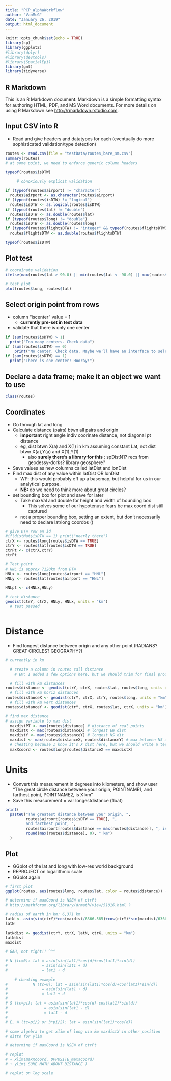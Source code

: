 ```yaml
---
title: "PCP_alphaWorkflow"
author: "VanMcG"
date: "January 26, 2019"
output: html_document
---
```


```r
knitr::opts_chunk$set(echo = TRUE)
library(sp)
library(ggplot2)
#library(dplyr)
#library(devtools)
#library(SpatialEpi)
library(gmt)
library(tidyverse)
```

## R Markdown

This is an R Markdown document. Markdown is a simple formatting syntax for authoring HTML, PDF, and MS Word documents. For more details on using R Markdown see <http://rmarkdown.rstudio.com>.

## Input CSV into R
* Read and give headers and datatypes for each (eventually do more sophisticated validation/type detection)

```r
routes <- read.csv(file = "testData/routes_bare_sm.csv")
summary(routes)
# at some point, we need to enforce generic column headers

typeof(routes$isDTW)

     # obnoxiously explicit validation

if (typeof(routes$airport) != "character")
  routes$airport <- as.character(routes$airport)
if (typeof(routes$isDTW) != "logical")
  routes$isDTW <- as.logical(routes$isDTW)
if (typeof(routes$lat) != "double")
  routes$isDTW <- as.double(routes$lat)
if (typeof(routes$long) != "double")
  routes$isDTW <- as.double(routes$long)
if (typeof(routes$flightsDTW) != "integer" && typeof(routes$flightsDTW) != "double" )
  routes$flightsDTW <- as.double(routes$flightsDTW)

typeof(routes$isDTW)

```

## Plot test
```r
# coordinate validation
ifelse(max(routes$lat > 90.0) || min(routes$lat < -90.0) || max(routes$long > 180.0) || min(routes$long < -180.0), print("Check your coordinate system..."), print("Coordinates look ok!"))

# test plot
plot(routes$long, routes$lat)
```

## Select origin point from rows
* column "iscenter" value = 1
    + __currently pre-set in test data__
* validate that there is only one center

```r
if (sum(routes$isDTW) > 1)
  print("Too many centers. Check data")
if (sum(routes$isDTW) == 0)
    print("No center. Check data. Maybe we'll have an interface to select one later")
if (sum(routes$isDTW) == 1)
  print("There is one center! Hooray!")
```

## Declare a data frame; make it an object we want to use

```r
class(routes)
```

## Coordinates
* Go through lat and long
* Calculate distance (pairs) btwn all pairs and origin
     + __important__ right angle indiv coorinate distance, not diagonal pt distance
     + eg, dist btwn X(a) and X(1) in km assuming constant Lat, not dist btwn X(a),Y(a) and X(1),Y(1)
          + also __surely there's a library for this__ : spDistN1? recs from geodessy-dorks? library geosphere?
* Save values as new columns called latDist and lonDist
* Find max dist of any value within latDist OR lonDist
     + WP: this would probably eff up a basemap, but helpful for us in our analytical purpose. 
     + __NB:__ do we need to think more about great circles?
* set bounding box for plot and save for later
     + Take maxVal and double for height and width of bounding box
          + This solves some of our hypotenuse fears bc max coord dist still captured
     + not a proper bounding box, setting an extent, but don't necessarily need to declare lat/long coordos ()

```r


# give DTW row an id
#if(distMat$isDTW == 1) print("nearly there")
ctrX <- routes$long[routes$isDTW == TRUE]
ctrY <- routes$lat[routes$isDTW == TRUE]
ctrPt <- c(ctrX,ctrY)
ctrPt

# Test point
# HNL is approx 7120km from DTW
HNLx <- routes$long[routes$airport == "HNL"]
HNLy <- routes$lat[routes$airport == "HNL"]

HNLpt <- c(HNLx,HNLy)

# test distance
geodist(ctrY, ctrX, HNLy, HNLx, units = "km")
  # test passed



```

# Distance
* Find longest distance between origin and any other point (RADIANS? GREAT CIRCLES? GEOGRAPHY?)

```r
# currently in km

  # create a column in routes call distance
    # EM: I added a few options here, but we should trim for final product

  # fill with km distances
routes$distance <- geodist(ctrY, ctrX, routes$lat, routes$long, units = "km")  
  # fill with km horiz distances
routes$distanceX <- geodist(ctrY, ctrX, ctrY, routes$long, units = "km")  
  # fill with km vert distances
routes$distanceY <- geodist(ctrY, ctrX, routes$lat, ctrX, units = "km")  

# find max distance
# assign variable to max dist
  maxdistPT <- max(routes$distance) # distance of real points
  maxdistX <- max(routes$distanceX) # longest EW dist
  maxdistY <- max(routes$distanceY) # longest NS dit
  maxdist <- max(routes$distanceX, routes$distanceY) # max between NS and EW distances
  # cheating because I know it's X dist here, but we should write a test to find out
  maxXcoord <- routes$long[routes$distanceX == maxdistX]
```

# Units
* Convert this measurement in degrees into kilometers, and show user "The great circle distance between your origin, POINTNAME1, and farthest point, POINTNAME2, is X km"
* Save this measurement = var longestdistance (float)

```r
print(
  paste0("The greatest distance between your origin, ",
         routes$airport[routes$isDTW == TRUE], ",
         and farthest point, ",
         routes$airport[routes$distance == max(routes$distance)], ", is ",
         round(max(routes$distance), 0), " km")
  )


```

## Plot
* GGplot of the lat and long with low-res world background
* REPROJECT on logarithmic scale
* GGplot again

```r
# first plot
ggplot(routes, aes(routes$long, routes$lat, color = routes$distance)) + geom_point() + theme_bw()

# determine if maxCoord is NSEW of ctrPt
# http://mathforum.org/library/drmath/view/51816.html ?

# radius of earth in km: 6,371 km
latN <- asin(sin(ctrY)*cos(maxdist/6366.565)+cos(ctrY)*sin(maxdist/6366.565))
latN

latNdist <- geodist(ctrY, ctrX, latN, ctrX, units = "km")
latNdist
maxdist

# GAH, not right!! ^^^

# N (tc=0): lat = asin(sin(lat1)*cos(d)+cos(lat1)*sin(d))
#               = asin(sin(lat1 + d)
#               = lat1 + d

    # cheating example
#           N (tc=0): lat = asin(sin(lat1)*cos(d)+cos(lat1)*sin(d))
#               = asin(sin(lat1 + d)
#               = lat1 + d
# 
# S (tc=pi): lat = asin(sin(lat1)*cos(d)-cos(lat1)*sin(d))
#                = asin(sin(lat1 - d)
#                = lat1 - d
# 
# E, W (tc=pi/2 or 3*pi/2): lat = asin(sin(lat1)*cos(d))

# some algebra to get xlim of long via km maxdistX in other position
# ditto for ylim

# determine if maxCoord is NSEW of ctrPt

# replot
# + xlim(maxXcoord, OPPOSITE_maxXcoord)
# + ylim( SOME MATH ABOUT DISTANCE )

# replot on log scale
```


